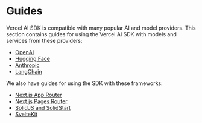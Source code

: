 # Guides

Vercel AI SDK is compatible with many popular AI and model providers. This section contains guides for using the Vercel AI SDK
with models and services from these providers:

- [OpenAI](./guides/openai)
- [Hugging Face](./guides/huggingface)
- [Anthropic](./guides/anthropic)
- [LangChain](./guides/langchain)

We also have guides for using the SDK with these frameworks:

- [Next.js App Router](./guides/nextjs-app)
- [Next.js Pages Router](./guides/nextjs-pages)
- [SolidJS and SolidStart](./guides/solidjs)
- [SvelteKit](./getting-started#build-your-app)
